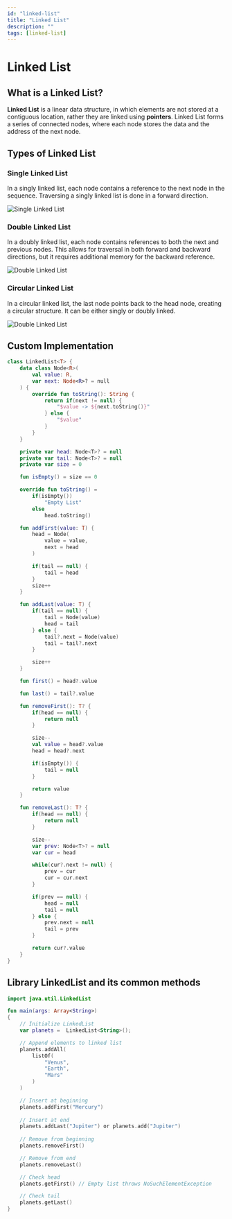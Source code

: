```yaml
---
id: "linked-list"
title: "Linked List"
description: ""
tags: [linked-list]
---
```



# Linked List

## What is a Linked List?

**Linked List** is a linear data structure, in which elements are not stored at a contiguous location, rather they are linked using **pointers**. Linked List forms a series of connected nodes, where each node stores the data and the address of the next node.

## Types of Linked List

### Single Linked List

In a singly linked list, each node contains a reference to the next node in the sequence. Traversing a singly linked list is done in a forward direction.

![Single Linked List](/img/data-structures/linked-list/1.png)

### Double Linked List

In a doubly linked list, each node contains references to both the next and previous nodes. This allows for traversal in both forward and backward directions, but it requires additional memory for the backward reference.

![Double Linked List](/img/data-structures/linked-list/2.png)

### Circular Linked List

 In a circular linked list, the last node points back to the head node, creating a circular structure. It can be either singly or doubly linked.

![Double Linked List](/img/data-structures/linked-list/3.png)

## Custom Implementation

<Tabs>
<TabItem value="kotlin" label="Kotlin">
<SolutionAuthor name="@msvhora"/>

```kt
class LinkedList<T> {
    data class Node<R>(
        val value: R,
        var next: Node<R>? = null
    ) {
        override fun toString(): String {
            return if(next != null) {
                "$value -> ${next.toString()}"
            } else {
                "$value"
            }
        }
    }

    private var head: Node<T>? = null
    private var tail: Node<T>? = null
    private var size = 0

    fun isEmpty() = size == 0

    override fun toString() = 
        if(isEmpty())
            "Empty List"
        else 
            head.toString()

    fun addFirst(value: T) {
        head = Node(
            value = value,
            next = head
        )

        if(tail == null) {
            tail = head
        }
        size++
    }

    fun addLast(value: T) {
        if(tail == null) {
            tail = Node(value)
            head = tail
        } else {
            tail?.next = Node(value)
            tail = tail?.next
        }

        size++
    }

    fun first() = head?.value

    fun last() = tail?.value

    fun removeFirst(): T? {
        if(head == null) {
            return null
        }

        size--
        val value = head?.value
        head = head?.next

        if(isEmpty()) {
            tail = null
        }

        return value
    }

    fun removeLast(): T? {
        if(head == null) {
            return null
        }

        size--
        var prev: Node<T>? = null
        var cur = head

        while(cur?.next != null) {
            prev = cur
            cur = cur.next
        }

        if(prev == null) {
            head = null
            tail = null
        } else {
            prev.next = null
            tail = prev
        }

        return cur?.value
    }
}
```
</TabItem>
</Tabs>

## Library LinkedList and its common methods

<Tabs>
<TabItem value="kotlin" label="Kotlin">
<SolutionAuthor name="@msvhora"/>

```kt
import java.util.LinkedList

fun main(args: Array<String>)
{
    // Initialize LinkedList
    var planets =  LinkedList<String>();

    // Append elements to linked list
    planets.addAll(
        listOf(
            "Venus", 
            "Earth", 
            "Mars"
        )
    )

    // Insert at beginning
    planets.addFirst("Mercury")
    
    // Insert at end
    planets.addLast("Jupiter") or planets.add("Jupiter")
    
    // Remove from beginning
    planets.removeFirst()

    // Remove from end
    planets.removeLast()

    // Check head
    planets.getFirst() // Empty list throws NoSuchElementException

    // Check tail
    planets.getLast()
}
```
</TabItem>
</Tabs>